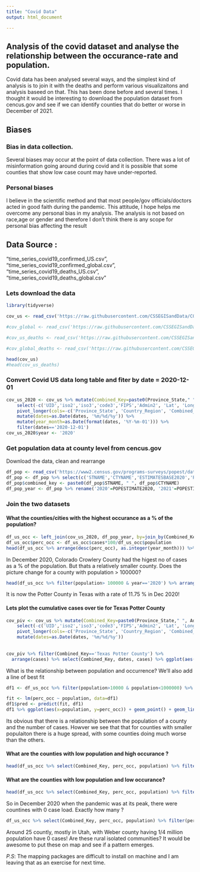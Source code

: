 ```yaml
---
title: "Covid Data"
output: html_document

---
```

## Analysis of the covid dataset and analyse the relationship between the occurance-rate and population.

Covid data has been analysed several ways, and the simplest kind of analysis is to join it with the deaths
and perform various visualizaitons and analysis baseed on that. This has been done before and several times.
I thought it would be interesting to download the population dataset from cencus.gov and see if we can identify
counties that do better or worse in December of 2021.

## Biases

### Bias in data collection.
Several biases may occur at the point of data collection. There was a lot of misinformation going around during 
covid and it is possible that some counties that show low case count may have under-reported.

### Personal biases
I believe in the scientific method and that most people/gov officials/doctors acted in good faith during the pandemic. This attitude, I hope helps me overcome any personal bias in my analysis. The analysis is not based on race,age or gender and therefore I don't think there is any scope for personal bias affecting the result 


## Data Source :

"time_series_covid19_confirmed_US.csv",  "time_series_covid19_confirmed_global.csv", "time_series_covid19_deaths_US.csv",  "time_series_covid19_deaths_global.csv"

### Lets download the data
```r
library(tidyverse)

cov_us <- read_csv('https://raw.githubusercontent.com/CSSEGISandData/COVID-19/master/csse_covid_19_data/csse_covid_19_time_series/time_series_covid19_confirmed_US.csv')

#cov_global <- read_csv('https://raw.githubusercontent.com/CSSEGISandData/COVID-19/master/csse_covid_19_data/csse_covid_19_time_series/time_series_covid19_confirmed_global.csv')

#cov_us_deaths <- read_csv('https://raw.githubusercontent.com/CSSEGISandData/COVID-19/master/csse_covid_19_data/csse_covid_19_time_series/time_series_covid19_deaths_US.csv')

#cov_global_deaths <- read_csv('https://raw.githubusercontent.com/CSSEGISandData/COVID-19/master/csse_covid_19_data/csse_covid_19_time_series/time_series_covid19_deaths_global.csv')

head(cov_us)
#head(cov_us_deaths)

```
### Convert Covid US data long table and fiter by date = 2020-12-01 
```r
cov_us_2020 <- cov_us %>% mutate(Combined_Key=paste0(Province_State," ", Admin2, ' County'))  %>%
    select(-c('UID','iso2','iso3','code3','FIPS','Admin2', 'Lat', 'Long_')) %>% 
    pivot_longer(cols=-c('Province_State', 'Country_Region', 'Combined_Key'), names_to='dates', values_to='cases') %>%
    mutate(dates=as.Date(dates, '%m/%d/%y')) %>% 
    mutate(year_month=as.Date(format(dates, '%Y-%m-01'))) %>% 
    filter(dates=='2020-12-01')
cov_us_2020$year <- '2020'

```
### Get population data at county level from cencus.gov
Download the data, clean and rearrange
```r
df_pop <- read_csv('https://www2.census.gov/programs-surveys/popest/datasets/2020-2023/counties/totals/co-est2023-alldata.csv')
df_pop <- df_pop %>% select(c('STNAME','CTYNAME','ESTIMATESBASE2020','POPESTIMATE2020','POPESTIMATE2021','POPESTIMATE2022','POPESTIMATE2023'))
df_pop$combined_key <- paste0(df_pop$STNAME, " ", df_pop$CTYNAME)
df_pop_year <- df_pop %>% rename('2020'=POPESTIMATE2020, '2021'=POPESTIMATE2021, '2022'=POPESTIMATE2022, '2023'=POPESTIMATE2023) %>% pivot_longer(cols=-c('STNAME', 'CTYNAME', 'combined_key'), names_to = 'date', values_to = 'population')
```

### Join the two datasets

#### What the counties/cities with the highest occurance as a % of the population?
```r
df_us_occ <- left_join(cov_us_2020, df_pop_year, by=join_by(Combined_Key==combined_key, year==date))
df_us_occ$perc_occ <- df_us_occ$cases*100/df_us_occ$population
head(df_us_occ %>% arrange(desc(perc_occ), as.integer(year_month))) %>% select(Combined_Key, population, perc_occ)
```
In December 2020, Colorado Crowlery County had the higest no of cases as a % of the population. But thats a relatively smaller county. Does the picture change for a county with population > 100000?

```r
head(df_us_occ %>% filter(population> 100000 & year=='2020') %>% arrange(desc(perc_occ), as.integer(year_month))) %>% select(Combined_Key, population, cases, perc_occ)

```

It is now the Potter County in Texas with a rate of 11.75 % in Dec 2020!

#### Lets plot the cumulative cases over tie for Texas Potter County
```r
cov_piv <- cov_us %>% mutate(Combined_Key=paste0(Province_State," ", Admin2, ' County'))  %>%
    select(-c('UID','iso2','iso3','code3','FIPS','Admin2', 'Lat', 'Long_')) %>% 
    pivot_longer(cols=-c('Province_State', 'Country_Region', 'Combined_Key'), names_to='dates', values_to='cases') %>%
    mutate(dates=as.Date(dates, '%m/%d/%y'))
  
  
cov_piv %>% filter(Combined_Key=='Texas Potter County') %>% 
  arrange(cases) %>% select(Combined_Key, dates, cases) %>% ggplot(aes(x=dates, y=cases )) + ggtitle("Cummulative cases for Texas Potter County") + geom_line()
```

What is the relationship between population and occurrence? We'll also add a line of best fit
``` r
df1 <- df_us_occ %>% filter(population>10000 & population<1000000) %>% arrange(population) %>% select(Combined_Key, population, cases, perc_occ) 

fit <- lm(perc_occ ~ population, data=df1)
df1$pred <- predict(fit, df1)
df1 %>% ggplot(aes(x=population, y=perc_occ)) + geom_point() + geom_line(aes(y=pred))
```

Its obvious that there is a relationship between the population of a county and the number of cases. Howver we see that
that for counties with smaller populaiton there is a huge spread, with some counties doing much worse than the others.  

#### What are the counties with low population and high occurance ?

```r
head(df_us_occ %>% select(Combined_Key, perc_occ, population) %>% filter(population < 10000 & perc_occ > 10) %>% arrange(desc(perc_occ)))
```


#### What are the counties with low population and low occurance?

```r
head(df_us_occ %>% select(Combined_Key, perc_occ, population) %>% filter(population < 10000 & perc_occ <1) %>% arrange(perc_occ))
```

So in December 2020 when the pandemic was at its peak, there were countines with 0 case load. Exactly how many ?

```r
df_us_occ %>% select(Combined_Key, perc_occ, population) %>% filter(perc_occ==0) %>% arrange(desc(population))
```
 Around 25 countly, mostly in Utah, with Weber county having 1/4 million population have 0 cases! Are these rural isolated communities? It would be awesome to put these on map and see if a pattern emerges.
 
 *P.S*: The mapping packages are difficult to install on machine and I am leaving that as an exercise for next time.
 
 
 